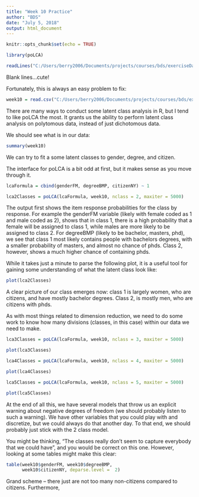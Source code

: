 ```yaml
---
title: "Week 10 Practice"
author: "BDS"
date: "July 5, 2018"
output: html_document
---
```


```r
knitr::opts_chunk$set(echo = TRUE)
```

```r
library(poLCA)
```


```r
readLines("C:/Users/berry2006/Documents/projects/courses/bds/exerciseData/week10.csv")[1:10]
```

Blank lines...cute!

Fortunately, this is always an easy problem to fix:

```r
week10 = read.csv("C:/Users/berry2006/Documents/projects/courses/bds/exerciseData/week10.csv", skip = 3)
```

There are many ways to conduct some latent class analysis in R, but I tend to like poLCA the most. It grants us the ability to perform latent class analysis on polytomous data, instead of just dichotomous data. 

We should see what is in our data:

```r
summary(week10)
```

We can try to fit a some latent classes to gender, degree, and citizen. 

The interface for poLCA is a bit odd at first, but it makes sense as you move through it.

```r
lcaFormula = cbind(genderFM, degreeBMP, citizenNY) ~ 1

lca2Classes = poLCA(lcaFormula, week10, nclass = 2, maxiter = 5000)

```

The output first shows the item response probabilities for the class by response. For example the genderFM variable (likely with female coded as 1 and male coded as 2), shows that in class 1, there is a high probability that a female will be assigned to class 1, while males are more likely to be assigned to class 2. For degreeBMP (likely to be bachelor, masters, phd), we see that class 1 most likely contains people with bachelors degrees, with a smaller probability of masters, and almost no chance of phds. Class 2, however, shows a much higher chance of containing phds. 

While it takes just a minute to parse the following plot, it is a useful tool for gaining some understanding of what the latent class look like:

```r
plot(lca2Classes)
```

A clear picture of our class emerges now: class 1 is largely women, who are citizens, and have mostly bachelor degrees. Class 2, is mostly men, who are citizens with phds.

As with most things related to dimension reduction, we need to do some work to know how many divisions (classes, in this case) within our data we need to make.

```r
lca3Classes = poLCA(lcaFormula, week10, nclass = 3, maxiter = 5000)

plot(lca3Classes)
```


```r
lca4Classes = poLCA(lcaFormula, week10, nclass = 4, maxiter = 5000)

plot(lca4Classes)
```

```r
lca5Classes = poLCA(lcaFormula, week10, nclass = 5, maxiter = 5000)

plot(lca5Classes)
```

At the end of all this, we have several models that throw us an explicit warning about negative degrees of freedom (we should probably listen to such a warning). We have other variables that you could play with and discretize, but we could always do that another day. To that end, we should probably just stick with the 2 class model. 

You might be thinking, "The classes really don't seem to capture everybody that we could have", and you would be correct on this one. However, looking at some tables might make this clear:

```r
table(week10$genderFM, week10$degreeBMP, 
      week10$citizenNY, deparse.level =  2)
```

Grand scheme -- there just are not too many non-citizens compared to citizens. Furthermore, 